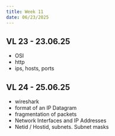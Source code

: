 ```yaml
---
title: Week 11
date: 06/23/2025
---
```


## VL 23 - 23.06.25

* OSI
* http
* ips, hosts, ports

## VL 24 - 25.06.25

* wireshark
* format of an IP Datagram
* fragmentation of packets
* Network Interfaces and IP Addresses 
* Netid / Hostid, subnets. Subnet masks